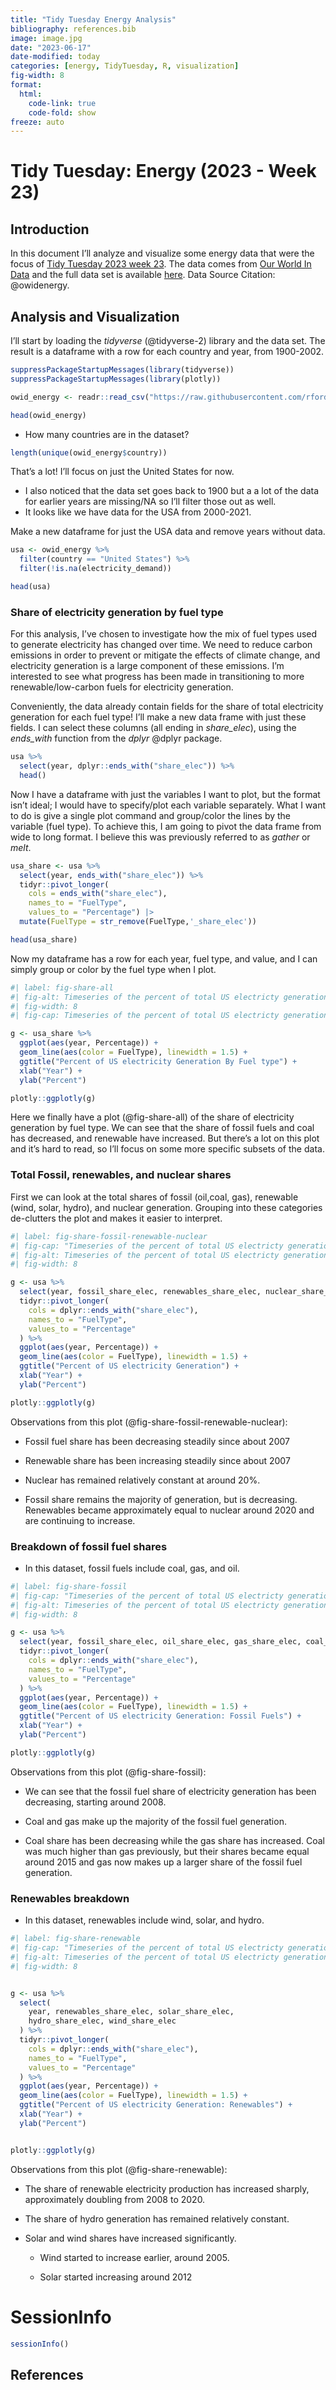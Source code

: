 ```yaml
---
title: "Tidy Tuesday Energy Analysis"
bibliography: references.bib
image: image.jpg
date: "2023-06-17"
date-modified: today
categories: [energy, TidyTuesday, R, visualization]
fig-width: 8
format: 
  html:
    code-link: true
    code-fold: show
freeze: auto
---
```


# Tidy Tuesday: Energy (2023 - Week 23)

## Introduction

In this document I'll analyze and visualize some energy data that were the focus of [Tidy Tuesday 2023 week 23](https://github.com/rfordatascience/tidytuesday/tree/master/data/2023/2023-06-06). The data comes from [Our World In Data](https://ourworldindata.org/about) and the full data set is available [here](https://github.com/owid/energy-data). Data Source Citation: @owidenergy.

## Analysis and Visualization

I'll start by loading the *tidyverse* (@tidyverse-2) library and the data set. The result is a dataframe with a row for each country and year, from 1900-2002.

```r

suppressPackageStartupMessages(library(tidyverse))
suppressPackageStartupMessages(library(plotly))

owid_energy <- readr::read_csv("https://raw.githubusercontent.com/rfordatascience/tidytuesday/master/data/2023/2023-06-06/owid-energy.csv", show_col_types = FALSE)

head(owid_energy)
```

-   How many countries are in the dataset?

```r
length(unique(owid_energy$country))
```

That's a lot! I'll focus on just the United States for now.

-   I also noticed that the data set goes back to 1900 but a a lot of the data for earlier years are missing/NA so I'll filter those out as well.
-   It looks like we have data for the USA from 2000-2021.

Make a new dataframe for just the USA data and remove years without data.

```r
usa <- owid_energy %>%
  filter(country == "United States") %>%
  filter(!is.na(electricity_demand))

head(usa)
```

### Share of electricity generation by fuel type

For this analysis, I've chosen to investigate how the mix of fuel types used to generate electricity has changed over time. We need to reduce carbon emissions in order to prevent or mitigate the effects of climate change, and electricity generation is a large component of these emissions. I'm interested to see what progress has been made in transitioning to more renewable/low-carbon fuels for electricity generation.

Conveniently, the data already contain fields for the share of total electricity generation for each fuel type! I'll make a new data frame with just these fields. I can select these columns (all ending in *share_elec*), using the *ends_with* function from the *dplyr* @dplyr package.

```r
usa %>%
  select(year, dplyr::ends_with("share_elec")) %>%
  head()
```

Now I have a dataframe with just the variables I want to plot, but the format isn't ideal; I would have to specify/plot each variable separately. What I want to do is give a single plot command and group/color the lines by the variable (fuel type). To achieve this, I am going to pivot the data frame from wide to long format. I believe this was previously referred to as *gather* or *melt*.

```r
usa_share <- usa %>%
  select(year, ends_with("share_elec")) %>%
  tidyr::pivot_longer(
    cols = ends_with("share_elec"),
    names_to = "FuelType",
    values_to = "Percentage") |>
  mutate(FuelType = str_remove(FuelType,'_share_elec')) 

head(usa_share)
```

Now my dataframe has a row for each year, fuel type, and value, and I can simply group or color by the fuel type when I plot.

```r
#| label: fig-share-all
#| fig-alt: Timeseries of the percent of total US electricty generation by fuel type.
#| fig-width: 8
#| fig-cap: Timeseries of the percent of total US electricty generation by fuel type.

g <- usa_share %>%
  ggplot(aes(year, Percentage)) +
  geom_line(aes(color = FuelType), linewidth = 1.5) +
  ggtitle("Percent of US electricity Generation By Fuel type") +
  xlab("Year") +
  ylab("Percent")

plotly::ggplotly(g)
```

Here we finally have a plot (@fig-share-all) of the share of electricity generation by fuel type. We can see that the share of fossil fuels and coal has decreased, and renewable have increased. But there's a lot on this plot and it's hard to read, so I'll focus on some more specific subsets of the data.

### Total Fossil, renewables, and nuclear shares

First we can look at the total shares of fossil (oil,coal, gas), renewable (wind, solar, hydro), and nuclear generation. Grouping into these categories de-clutters the plot and makes it easier to interpret.

```r
#| label: fig-share-fossil-renewable-nuclear
#| fig-cap: "Timeseries of the percent of total US electricty generation by fuel types"
#| fig-alt: Timeseries of the percent of total US electricty generation by fuel types.
#| fig-width: 8

g <- usa %>%
  select(year, fossil_share_elec, renewables_share_elec, nuclear_share_elec) %>%
  tidyr::pivot_longer(
    cols = dplyr::ends_with("share_elec"),
    names_to = "FuelType",
    values_to = "Percentage"
  ) %>%
  ggplot(aes(year, Percentage)) +
  geom_line(aes(color = FuelType), linewidth = 1.5) +
  ggtitle("Percent of US electricity Generation") +
  xlab("Year") +
  ylab("Percent")

plotly::ggplotly(g)

```

Observations from this plot (@fig-share-fossil-renewable-nuclear):

-   Fossil fuel share has been decreasing steadily since about 2007

-   Renewable share has been increasing steadily since about 2007

-   Nuclear has remained relatively constant at around 20%.

-   Fossil share remains the majority of generation, but is decreasing. Renewables became approximately equal to nuclear around 2020 and are continuing to increase.

### Breakdown of fossil fuel shares

-   In this dataset, fossil fuels include coal, gas, and oil.

```r
#| label: fig-share-fossil
#| fig-cap: "Timeseries of the percent of total US electricty generation by fossil fuels"
#| fig-alt: Timeseries of the percent of total US electricty generation by fossil fuels.
#| fig-width: 8

g <- usa %>%
  select(year, fossil_share_elec, oil_share_elec, gas_share_elec, coal_share_elec) %>%
  tidyr::pivot_longer(
    cols = dplyr::ends_with("share_elec"),
    names_to = "FuelType",
    values_to = "Percentage"
  ) %>%
  ggplot(aes(year, Percentage)) +
  geom_line(aes(color = FuelType), linewidth = 1.5) +
  ggtitle("Percent of US electricity Generation: Fossil Fuels") +
  xlab("Year") +
  ylab("Percent")

plotly::ggplotly(g)

```

Observations from this plot (@fig-share-fossil):

-   We can see that the fossil fuel share of electricity generation has been decreasing, starting around 2008.

-   Coal and gas make up the majority of the fossil fuel generation.

-   Coal share has been decreasing while the gas share has increased. Coal was much higher than gas previously, but their shares became equal around 2015 and gas now makes up a larger share of the fossil fuel generation.

### Renewables breakdown

-   In this dataset, renewables include wind, solar, and hydro.

```r
#| label: fig-share-renewable
#| fig-cap: "Timeseries of the percent of total US electricty generation renewable fuels"
#| fig-alt: Timeseries of the percent of total US electricty generation renewable fuels.
#| fig-width: 8


g <- usa %>%
  select(
    year, renewables_share_elec, solar_share_elec,
    hydro_share_elec, wind_share_elec
  ) %>%
  tidyr::pivot_longer(
    cols = dplyr::ends_with("share_elec"),
    names_to = "FuelType",
    values_to = "Percentage"
  ) %>%
  ggplot(aes(year, Percentage)) +
  geom_line(aes(color = FuelType), linewidth = 1.5) +
  ggtitle("Percent of US electricity Generation: Renewables") +
  xlab("Year") +
  ylab("Percent")


plotly::ggplotly(g)
```

Observations from this plot (@fig-share-renewable):

-   The share of renewable electricity production has increased sharply, approximately doubling from 2008 to 2020.

-   The share of hydro generation has remained relatively constant.

-   Solar and wind shares have increased significantly.

    -   Wind started to increase earlier, around 2005.

    -   Solar started increasing around 2012

# SessionInfo

```r

sessionInfo()
```

## References
